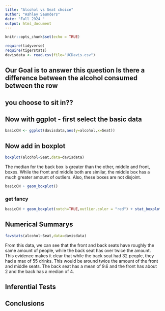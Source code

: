 ```yaml
---
title: "Alcohol vs Seat choice"
author: "Ashley Saunders"
date: "Fall 2024 "
output: html_document
---
```


```r
knitr::opts_chunk$set(echo = TRUE)
```

```r
require(tidyverse)
require(tigerstats)
davisdata <- read.csv(file="UCDavis.csv")
```
## Our Goal is to answer this question Is there a difference between the alcohol consumed between the row
## you choose to sit in??

## Now with ggplot - first select the basic data

```r
basicCN <- ggplot(davisdata,aes(y=alcohol,x=Seat))
```
## Now add in boxplot
```r
boxplot(alcohol~Seat,data=davisdata)
```

The median for the back box is greater than the other, middle and front, boxes. While the front and middle both are similar, the middle box has a much greater amount of outliers. Also, these boxes are not disjoint.


```r
basicCN + geom_boxplot()
```
  
  
### get fancy  

```r
basicCN + geom_boxplot(notch=TRUE,outlier.color = "red") + stat_boxplot(geom ='errorbar') + labs(title="Fancy notch boxplot \n with 2 lines")
```

## Numerical Summarys 

```r
favstats(alcohol~Seat,data=davisdata)
```
From this data, we can see that the front and back seats have roughly the same amount of people, while the back seat has over twice the amount. This evidence makes it clear that while the back seat had 32 people, they had a max of 55 drinks. This would be around twice the amount of the front and middle seats. The back seat has a mean of 9.6 and the front has about 2 and the back has a median of 4.   

## Inferential Tests

## Conclusions


